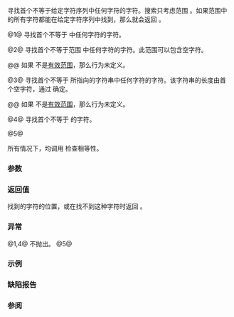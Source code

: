 {{cpp/string/basic_string/title|find_first_not_of}}
{{cpp/string/basic_string/navbar}}
{{dcl begin}}
{{dcla|anchor=no|num=1|noexcept=c++11|constexpr=c++20|1=
size_type find_first_not_of( const basic_string&amp; str,
                             size_type pos = 0 ) const;
}}
{{dcla|anchor=no|num=2|constexpr=c++20|1=
size_type find_first_not_of( const CharT* s,
                             size_type pos, size_type count ) const;
}}
{{dcla|anchor=no|num=3|constexpr=c++20|1=
size_type find_first_not_of( const CharT* s,
                             size_type pos = 0 ) const;
}}
{{dcla|anchor=no|num=4|noexcept=c++11|constexpr=c++20|1=
size_type find_first_not_of( CharT ch, size_type pos = 0 ) const;
}}
{{dcla|anchor=no|num=5|since=c++17|constexpr=c++20|1=
template&lt; class StringViewLike &gt;
size_type
    find_first_not_of( const StringViewLike&amp; t,
                       size_type pos = 0 ) const noexcept(/* 见下文 */);
}}
{{dcl end}}

寻找首个不等于给定字符序列中任何字符的字符。搜索只考虑范围 {{range/core|{{c|pos}}|{{lc|size()}}}}。如果范围中的所有字符都能在给定字符序列中找到，那么就会返回 {{lc|npos}}。

@1@ 寻找首个不等于 {{c|str}} 中任何字符的字符。

@2@ 寻找首个不等于范围 {{range|s|s + count}} 中任何字符的字符。此范围可以包含空字符。

@@ 如果 {{range|s|s + count}} 不是[[cpp/iterator#范围|有效范围]]，那么行为未定义。

@3@ 寻找首个不等于 {{c|s}} 所指向的字符串中任何字符的字符。该字符串的长度由首个空字符，通过 {{c|Traits::length(s)}} 确定。

@@ 如果 {{range|s|s + Traits::length(s)}} 不是[[cpp/iterator#范围|有效范围]]，那么行为未定义。

@4@ 寻找首个不等于 {{c|ch}} 的字符。

@5@ {{cpp/string/sv hack|寻找首个不等于 {{c|sv}} 中任何字符的字符}}

所有情况下，均调用 {{ltt|cpp/string/char_traits/cmp|Traits::eq}} 检查相等性。

===参数===
{{par begin}}
{{par|str|鉴别要搜索的字符的字符串}}
{{par|pos|搜索开始的位置}}
{{par|count|鉴别要搜索的字符的字符串长度}}
{{par|s|指向鉴别要搜索的字符的字符串的指针}}
{{par|ch|鉴别要搜索的字符的字符}}
{{par|t|鉴别要搜索的字符的对象（可转换到 {{lc|std::basic_string_view}}）}}
{{par end}} 

===返回值===
找到的字符的位置，或在找不到这种字符时返回 {{lc|npos}}。

===异常===
@1,4@ 不抛出。
@5@ {{noexcept|std::is_nothrow_convertible_v&lt;const T&amp;, std::basic_string_view&lt;CharT, Ttraits&gt;&gt;}}

{{cpp/strong exception safety guarantee}}

===示例===
{{example
|code=
#include &lt;iostream&gt;
#include &lt;string&gt;

int main()
{
    // 宏名中允许使用大小写字母和数字
    const char* pattern = "ABCDEFGHIJKLMNOPQRSTUVWXYZ"
                          "abcdefghijklmnopqrstuvwxyz"
                          "0123456789";

    std::string data = "1) %FIX, 2) %HACK, 3) %TODO";
    const std::string replacement = "%DONE%";

    std::cout &lt;&lt; "替换前：" &lt;&lt; data &lt;&lt; '\n';

    for (std::string::size_type first{}, last{};
        (first = data.find('%', first)) != std::string::npos;
        first += replacement.size())
    {
        last = data.find_first_not_of(pattern, first + 1);
        if (last == std::string::npos)
            last = data.length();
        
        // 现在 first 位于 '%'，而 last 位于找到的子串的尾后位置
        data.replace(first, last - first, replacement);
    }

    std::cout &lt;&lt; "替换后：" &lt;&lt; data &lt;&lt; '\n';
}
|output=
替换前：1) %FIX, 2) %HACK, 3) %TODO
替换后：1) %DONE%, 2) %DONE%, 3) %DONE%
}}

===缺陷报告===
{{dr list begin}}
{{dr list item|wg=lwg|dr=847|std=C++98|before=没有异常安全保证|after=添加强异常安全保证}}
{{dr list item|wg=lwg|dr=2064|std=C++11|before=重载 {{v|3,4}} 是 noexcept 的|after=移除}}
{{dr list item|wg=lwg|dr=2946|std=C++17|before=重载 {{v|5}} 在某些情况下会导致歧义|after=通过使之为模板来避免}}
{{dr list item|paper=P1148R0|std=C++11&lt;br&gt;C++17|before=重载 {{v|4,5}} 的 noexcept 意外地被 LWG2064/LWG2946 丢弃|after=恢复}}
{{dr list end}}

===参阅===
{{dsc begin}}
{{dsc inc|cpp/string/basic_string/dsc find}}
{{dsc inc|cpp/string/basic_string/dsc rfind}}
{{dsc inc|cpp/string/basic_string/dsc find_first_of}}
{{dsc inc|cpp/string/basic_string/dsc find_last_of}}
{{dsc inc|cpp/string/basic_string/dsc find_last_not_of}}
{{dsc inc|cpp/string/basic_string_view/dsc find_first_not_of}}
{{dsc end}}

{{langlinks|de|en|es|fr|it|ja|pt|ru}}